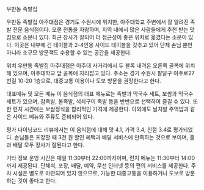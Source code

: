 우만동 족발집

우만동 족발집 아주대점은 경기도 수원시에 위치한, 아주대학교 주변에서 잘 알려진 족발 전문 음식점이다. 
오랜 전통을 자랑하며, 지역 내에서 많은 사람들에게 추천 받는 맛집으로 소문나 있다. 
최근 장사가 잘되어 더 접근성이 좋은 위치로 옮겼다는 소문이 있다.
이곳은 내부에 긴 테이블과 2-4인용 사이드 테이블을 갖추고 있어 단체 손님 뿐만 아니라 소규모 방문객도 수용할 수 있는 공간을 제공한다​.

위치
우만동 족발집 아주대점은 아주대 사거리에서 두 블록 내려온 오른쪽 골목에 위치해 있으며, 아주대학교 앞 골목에 자리잡고 있다. 주소는 경기 수원시 팔달구 아주로27번길 10-20 1층으로, 대중교통 이용이나 도보 방문을 권장한다고 한다​.

대표메뉴 및 모든 메뉴
이 음식점의 대표 메뉴로는 족발과 막국수 세트, 보쌈과 막국수 세트가 있으며, 참족발, 불족발, 석쇠구이 족발 등을 반반으로 선택하여 즐길 수 있다. 또한 런치 시간에는 보쌈정식을 합리적인 가격에 제공한다. 이외에도 날치알 주먹밥과 같은 사이드 메뉴와 주류도 준비되어 있다​.

평가
다이닝코드 리뷰에서는 이 음식점에 대해 맛 4.1, 가격 3.4, 친절 3.4로 평가되었다. 손님들은 포장할 때 3천 원 할인 혜택과 배달 서비스에 만족하는 것으로 보이며, 홀과 배달 모두 장사가 잘된다고 한다​.

기타 정보
운영 시간은 매일 11:30부터 22:00까지이며, 런치 메뉴는 11:30부터 14:00까지 제공된다. 단체석, 포장, 배달, 예약, 무선 인터넷 등의 편의 서비스를 제공한다. 주차 시설은 별도로 마련되어 있지 않으므로, 가능한 대중교통을 이용하거나 도보로 방문하는 것이 좋다고 한다​.





